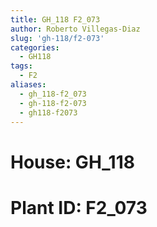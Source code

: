```yaml
---
title: GH_118 F2_073
author: Roberto Villegas-Diaz
slug: 'gh-118/f2-073'
categories:
  - GH118
tags:
  - F2
aliases:
  - gh_118-f2_073
  - gh-118-f2-073
  - gh118-f2073
---
```


# **House**: GH_118
# **Plant ID**: F2_073
